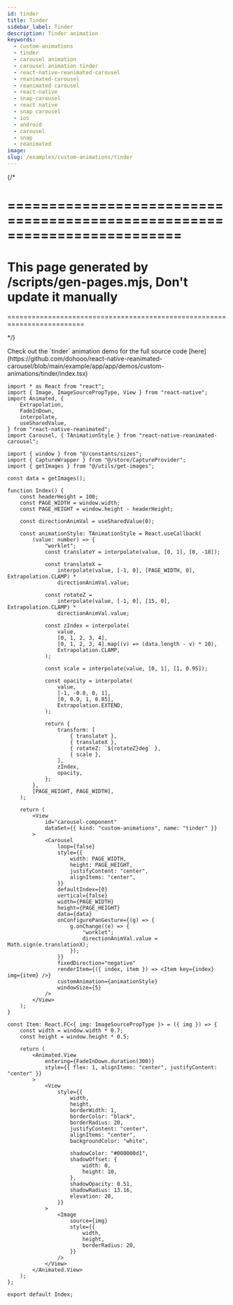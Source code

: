 ```yaml
---
id: tinder
title: Tinder
sidebar_label: Tinder
description: Tinder animation
keywords:
  - custom-animations
  - tinder
  - carousel animation
  - carousel animation tinder
  - react-native-reanimated-carousel
  - reanimated-carousel
  - reanimated carousel
  - react-native
  - snap-carousel
  - react native
  - snap carousel
  - ios
  - android
  - carousel
  - snap
  - reanimated
image:
slug: /examples/custom-animations/tinder
---
```


{/* 

=========================================================================
=========================================================================
This page generated by /scripts/gen-pages.mjs, Don't update it manually 
=========================================================================
=========================================================================

*/}


<Callout type="info" emoji="💡">
  Check out the `tinder` animation demo for the full source code [here](https://github.com/dohooo/react-native-reanimated-carousel/blob/main/example/app/app/demos/custom-animations/tinder/index.tsx)
</Callout>

<Demo kind="custom-animations" name="tinder" />

```tsx copy
import * as React from "react";
import { Image, ImageSourcePropType, View } from "react-native";
import Animated, {
	Extrapolation,
	FadeInDown,
	interpolate,
	useSharedValue,
} from "react-native-reanimated";
import Carousel, { TAnimationStyle } from "react-native-reanimated-carousel";

import { window } from "@/constants/sizes";
import { CaptureWrapper } from "@/store/CaptureProvider";
import { getImages } from "@/utils/get-images";

const data = getImages();

function Index() {
	const headerHeight = 100;
	const PAGE_WIDTH = window.width;
	const PAGE_HEIGHT = window.height - headerHeight;

	const directionAnimVal = useSharedValue(0);

	const animationStyle: TAnimationStyle = React.useCallback(
		(value: number) => {
			"worklet";
			const translateY = interpolate(value, [0, 1], [0, -18]);

			const translateX =
				interpolate(value, [-1, 0], [PAGE_WIDTH, 0], Extrapolation.CLAMP) *
				directionAnimVal.value;

			const rotateZ =
				interpolate(value, [-1, 0], [15, 0], Extrapolation.CLAMP) *
				directionAnimVal.value;

			const zIndex = interpolate(
				value,
				[0, 1, 2, 3, 4],
				[0, 1, 2, 3, 4].map((v) => (data.length - v) * 10),
				Extrapolation.CLAMP,
			);

			const scale = interpolate(value, [0, 1], [1, 0.95]);

			const opacity = interpolate(
				value,
				[-1, -0.8, 0, 1],
				[0, 0.9, 1, 0.85],
				Extrapolation.EXTEND,
			);

			return {
				transform: [
					{ translateY },
					{ translateX },
					{ rotateZ: `${rotateZ}deg` },
					{ scale },
				],
				zIndex,
				opacity,
			};
		},
		[PAGE_HEIGHT, PAGE_WIDTH],
	);

	return (
		<View
			id="carousel-component"
			dataSet={{ kind: "custom-animations", name: "tinder" }}
		>
			<Carousel
				loop={false}
				style={{
					width: PAGE_WIDTH,
					height: PAGE_HEIGHT,
					justifyContent: "center",
					alignItems: "center",
				}}
				defaultIndex={0}
				vertical={false}
				width={PAGE_WIDTH}
				height={PAGE_HEIGHT}
				data={data}
				onConfigurePanGesture={(g) => {
					g.onChange((e) => {
						"worklet";
						directionAnimVal.value = Math.sign(e.translationX);
					});
				}}
				fixedDirection="negative"
				renderItem={({ index, item }) => <Item key={index} img={item} />}
				customAnimation={animationStyle}
				windowSize={5}
			/>
		</View>
	);
}

const Item: React.FC<{ img: ImageSourcePropType }> = ({ img }) => {
	const width = window.width * 0.7;
	const height = window.height * 0.5;

	return (
		<Animated.View
			entering={FadeInDown.duration(300)}
			style={{ flex: 1, alignItems: "center", justifyContent: "center" }}
		>
			<View
				style={{
					width,
					height,
					borderWidth: 1,
					borderColor: "black",
					borderRadius: 20,
					justifyContent: "center",
					alignItems: "center",
					backgroundColor: "white",

					shadowColor: "#000000d1",
					shadowOffset: {
						width: 0,
						height: 10,
					},
					shadowOpacity: 0.51,
					shadowRadius: 13.16,
					elevation: 20,
				}}
			>
				<Image
					source={img}
					style={{
						width,
						height,
						borderRadius: 20,
					}}
				/>
			</View>
		</Animated.View>
	);
};

export default Index;

```
